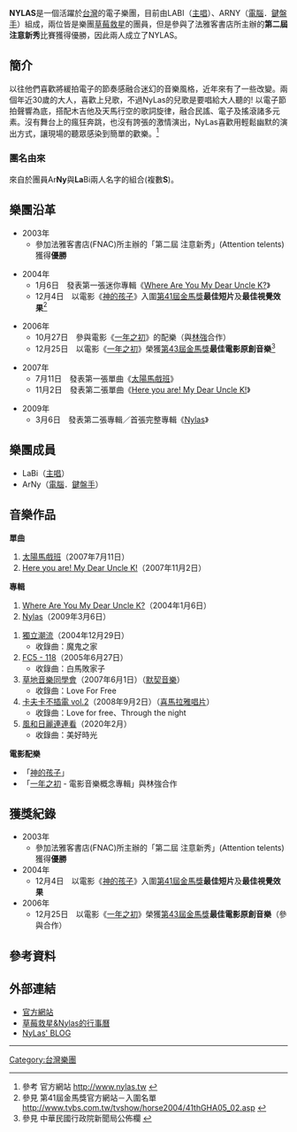 {{多個問題|
{{Veil|time=2015-09-12T11:39:12+00:00}}
{{Refimprove|time=2021-08-12T01:43:04+00:00}}
{{notability unreferenced|time=2020-12-01}}
}}
{{藝人
| 姓名 = Nylas
| 類型 = 組合
| 圖片 = Nylas.jpg
| 圖片簡介 = 
| 圖片尺寸 = 
| 原名 = 
| 英文名 = Nylas
| 綽號 = 
| 國籍 = {{ROC}}
| 音樂類型 = [[民謠|民謠]]<br/>[[電子樂|電子]]
| 職業 = [[歌手|歌手]]
| 樂器 = 
| 活躍年代 = 2003年－至今
| 唱片公司 = [[風和日麗|風和日麗]]
| 經紀公司 =
| 相關團體 = 
| 網站 = [https://web.archive.org/web/20121105042126/http://www.nylas.tw/ 官方網站]
| 現任成員 = LABI（[[歌手|主　唱]]）<br/>ARNY（[[電腦|電腦]]．[[鍵盤|鍵盤手]]）
| 過往成員 =
}}

'''NYLAS'''是一個活躍於[[台灣|台灣]]的電子樂團，目前由LABI（[[歌手|主唱]]）、ARNY（[[電腦|電腦]]．[[鍵盤|鍵盤手]]）組成，兩位皆是樂團[[草莓救星|草莓救星]]的團員，但是參與了法雅客書店所主辦的'''第二屆 注意新秀'''比賽獲得優勝，因此兩人成立了NYLAS。

== 簡介 ==
以往他們喜歡將緩拍電子的節奏感融合迷幻的音樂風格，近年來有了一些改變。兩個年近30歲的大人，喜歡上兒歌，不過NyLas的兒歌是要唱給大人聽的! 以電子節拍聲響為底，搭配木吉他及天馬行空的歌詞旋律，融合民謠、電子及搖滾諸多元素。沒有舞台上的瘋狂奔跳，也沒有誇張的激情演出，NyLas喜歡用輕鬆幽默的演出方式，讓現場的聽眾感染到簡單的歡樂。<ref>參考 官方網站 http://www.nylas.tw {{Wayback|url=http://www.nylas.tw/ |date=20121105042126 }}</ref>

=== 團名由來 ===
來自於團員Ar'''Ny'''與'''La'''Bi兩人名字的組合(複數'''S''')。

== 樂團沿革 ==
*2003年
**參加法雅客書店(FNAC)所主辦的「第二屆 注意新秀」(Attention telents)獲得'''優勝'''

*2004年
**1月6日　發表第一張迷你專輯《[[Where_Are_You_My_Dear_Uncle_K?|Where Are You My Dear Uncle K?]]》
**12月4日　以電影《[[神的孩子|神的孩子]]》入圍[[第41屆金馬獎|第41屆金馬獎]]'''最佳短片'''及'''最佳視覺效果'''<ref>參見 第41屆金馬獎官方網站－入圍名單 http://www.tvbs.com.tw/tvshow/horse2004/41thGHA05_02.asp {{Wayback|url=http://www.tvbs.com.tw/tvshow/horse2004/41thGHA05_02.asp |date=20081009190135 }}</ref>

*2006年
**10月27日　參與電影《[[一年之初|一年之初]]》的配樂（與[[林強_(1964年)|林強]]合作）
**12月25日　以電影《[[一年之初|一年之初]]》榮獲[[第43屆金馬獎|第43屆金馬獎]]'''最佳電影原創音樂'''<ref>參見 中華民國行政院新聞局公佈欄 {{cite web |url=http://info.gio.gov.tw/ct.asp?xItem=30979&ctNode=3802&mp=1 |title=存档副本 |accessdate=2009-04-08 |deadurl=yes |archiveurl=https://archive.is/20120713034043/http://info.gio.gov.tw/ct.asp?xItem=30979&ctNode=3802&mp=1 |archivedate=2012-07-13 }}</ref>

*2007年
**7月11日　發表第一張單曲《[[太陽馬戲班|太陽馬戲班]]》
**11月2日　發表第二張單曲《[[Here_you_are!_My_Dear_Uncle_K!|Here you are! My Dear Uncle K!]]》

*2009年
**3月6日　發表第二張專輯／首張完整專輯《[[Nylas_(專輯)|Nylas]]》

== 樂團成員 ==
*LaBi（[[歌手|主唱]]）
*ArNy（[[電腦|電腦]]．[[鍵盤|鍵盤手]]）

== 音樂作品 ==
{{hideh|CD}}
'''單曲'''
#[[太陽馬戲班|太陽馬戲班]]（2007年7月11日）
#[[Here_you_are!_My_Dear_Uncle_K!|Here you are! My Dear Uncle K!]]（2007年11月2日）

'''專輯'''
#[[Where_Are_You_My_Dear_Uncle_K?|Where Are You My Dear Uncle K?]]（2004年1月6日）
#[[Nylas_(專輯)|Nylas]]（2009年3月6日）
{{hidef}}

{{hideh|收錄合輯}}
#[[獨立潮流|獨立潮流]]（2004年12月29日）
#*收錄曲：魔鬼之家
#[[FC5_-_118|FC5 - 118]]（2005年6月27日）
#*收錄曲：白馬敗家子
#[[草地音樂同學會|草地音樂同學會]]（2007年6月1日）（[[默契音樂|默契音樂]]）
#*收錄曲：Love For Free
#[[卡夫卡不插電_vol.2|卡夫卡不插電 vol.2]]（2008年9月2日）（[[喜馬拉雅唱片|喜馬拉雅唱片]]）
#*收錄曲：Love for free、Through the night
#[[風和日麗連連看|風和日麗連連看]]（2020年2月）
#*收錄曲：美好時光
{{hidef}}

{{hideh|其他作品}}
'''電影配樂'''
*「[[神的孩子|神的孩子]]」
*「[[一年之初|一年之初]] - 電影音樂概念專輯」與林強合作
{{hidef}}

== 獲獎紀錄 ==
{{hideh|獲獎紀錄}}
*2003年
**參加法雅客書店(FNAC)所主辦的「第二屆 注意新秀」(Attention telents)獲得'''優勝'''
*2004年
**12月4日　以電影《[[神的孩子|神的孩子]]》入圍[[第41屆金馬獎|第41屆金馬獎]]'''最佳短片'''及'''最佳視覺效果'''
*2006年
**12月25日　以電影《[[一年之初|一年之初]]》榮獲[[第43屆金馬獎|第43屆金馬獎]]'''最佳電影原創音樂'''（參與合作）
{{hidef}}

== 參考資料 ==
{{Reflist}}

== 外部連結 ==
*[https://web.archive.org/web/20121105042126/http://www.nylas.tw/ 官方網站]
*[https://web.archive.org/web/20090312095518/http://www.wss.tw/2008_calendar.htm 草莓救星&Nylas的行事曆]
*[https://web.archive.org/web/20071214014307/http://tw.streetvoice.com/profile/home.asp?sd=434258 NyLas' BLOG]

----
{{Nylas}}

[[Category:台灣樂團|Category:台灣樂團]]